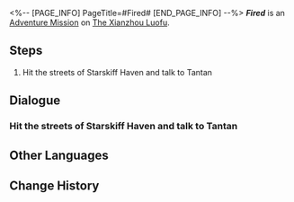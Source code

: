 <%-- [PAGE_INFO]
PageTitle=#Fired#
[END_PAGE_INFO] --%>
{{Stub|Dialogue.}}
{{Mission Infobox
|id            = 2020301
|title         = 
|image         = <!--Mission Fired.png-->
|type          = Adventure
|event_name    = 
|chapter       = 
|requirements  = [[Trailblaze Mission]] ''[[Humming Antlers, Entwined Horns]]'' completed
|summary       = After receiving Mei's meticulous guidance, Luhui, who has been hesitant, found her answers.<br />Your encounter with them was merely a coincidental moment in their long lives, yet it brought about significant changes.
|characters    = Trailblazer
|startLocation = [[The Xianzhou Luofu]] - [[Central Starskiff Haven]]
|world         = The Xianzhou Luofu
|area          = Central Starskiff Haven
|prev          = 
|next          = ???
|rewards       = Credit*10,000
}}
'''''Fired''''' is an [[Adventure Mission]] on [[The Xianzhou Luofu]].

==Steps==
# Hit the streets of Starskiff Haven and talk to Tantan

<!--
==Gameplay Notes==

--><!--
==Trial Character==

-->
==Dialogue==
{{Stub Dialogue}}
{{Dialogue End}}

===Hit the streets of Starskiff Haven and talk to Tantan===
{{Mission Description|type=adventure|location=Central Starskiff Haven|update|There's a message from Secretary Xikui at the Palace of Astrum, who's heard that the speed tester Tantan is planning a trial program called Xianzhou Speed Tester.<br />Counting vehicles is supposed to be easy. If you have the time, go find the speed tester Tantan for a chat.}}
{{Dialogue Start}}
:{{tx}}
{{Dialogue End}}

==Other Languages==
{{Other Languages
|en   = Fired
|zhs  = 解雇
|zht  = 解雇
|ja   = 解雇
|ko   = 해고
|es   = Estás despedida
|fr   = Licenciement
|ru   = Увольнение
|th   = ไล่ออก
|vi   = Sa Thải
|de   = Gefeuert
|id   = Pemecatan
|pt   = Demissão
}}

==Change History==
{{Change History|1.0}}
